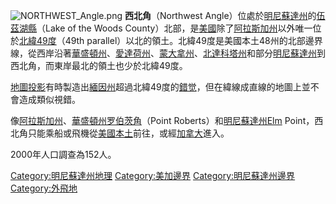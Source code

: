 {{Unreferenced|time=2020-06-16T23:25:35+00:00}}
[[File:NORTHWEST_Angle.png|thumb]]
'''西北角'''（Northwest Angle）位處於[[明尼蘇達州|明尼蘇達州]]的[[伍茲湖縣|伍茲湖縣]]（Lake of the Woods County）北部，是[[美國|美國]]除了[[阿拉斯加州|阿拉斯加州]]以外唯一位於[[北緯49度線|北緯49度]]（49th parallel）以北的領土。北緯49度是美國本土48州的北部邊界線，從西岸沿著[[華盛頓州|華盛頓州]]、[[愛達荷州|愛達荷州]]、[[蒙大拿州|蒙大拿州]]、[[北達科塔州|北達科塔州]]和部分[[明尼蘇達州|明尼蘇達州]]到西北角，而東岸最北的領土也少於北緯49度。

[[地圖投影|地圖投影]]有時製造出[[緬因州|緬因州]]超過北緯49度的[[錯觉|錯觉]]，但在緯線成直線的地圖上並不會造成類似視錯。

像[[阿拉斯加州|阿拉斯加州]]、[[華盛頓州|華盛頓州]][[罗伯茨角_(美国)|罗伯茨角]]（Point Roberts）和[[明尼蘇達州|明尼蘇達州]]Elm Point，西北角只能乘船或飛機從[[美國本土|美國本土]]前往，或經[[加拿大|加拿大]]進入。

2000年人口調查為152人。

{{coord|49|23|4.1|N|95|09|12.2|W|display=title}}
{{DEFAULTSORT:Northwest Angle}}
[[Category:明尼蘇達州地理|Category:明尼蘇達州地理]]
[[Category:美加邊界|Category:美加邊界]]
[[Category:明尼蘇達州邊界|Category:明尼蘇達州邊界]]
[[Category:外飛地|Category:外飛地]]
{{minnesota-stub}}